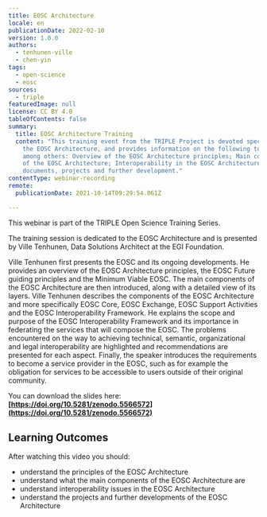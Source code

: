 ```yaml
---
title: EOSC Architecture
locale: en
publicationDate: 2022-02-10
version: 1.0.0
authors:
  - tenhunen-ville
  - chen-yin
tags:
  - open-science
  - eosc
sources:
  - triple
featuredImage: null
license: CC BY 4.0
tableOfContents: false
summary:
  title: EOSC Architecture Training
  content: "This training event from the TRIPLE Project is devoted specifically to
    the EOSC Architecture, and provides information on the following topics,
    among others: Overview of the EOSC Architecture principles; Main components
    of the EOSC Architecture; Interoperability in the EOSC Architecture; Main
    documents, projects and further development."
contentType: webinar-recording
remote:
  publicationDate: 2021-10-14T09:29:54.061Z

---
```


This webinar is part of the TRIPLE Open Science Training Series.

The training session is dedicated to the EOSC Architecture and is presented by Ville Tenhunen, Data Solutions Architect at the EGI Foundation.

Ville Tenhunen first presents the EOSC and its ongoing developments. He provides an overview of the EOSC Architecture principles, the EOSC Future guiding principles and the Minimum Viable EOSC. The main components of the EOSC Architecture are then introduced, along with a detailed view of its layers. Ville Tenhunen describes the components of the EOSC Architecture and more specifically EOSC Core, EOSC Exchange, EOSC Support Activities and the EOSC Interoperability Framework. He explains the scope and purpose of the EOSC Interoperability Framework and its importance in federating the services that will compose the EOSC. The problems encountered on the way to achieving technical, semantic, organizational and legal interoperability are highlighted and recommendations are presented for each aspect. Finally, the speaker introduces the requirements to become a service provider in the EOSC, such as for example the obligation for services to be accessible to users outside of their original community.

You can download the slides here: **[https://doi.org/10.5281/zenodo.5566572](https://doi.org/10.5281/zenodo.5566572)**

## Learning Outcomes

After watching this video you should:

- understand the principles of the EOSC Architecture
- understand what the main components of the EOSC Architecture are
- understand interoperability issues in the EOSC Architecture
- understand the projects and further developments of the EOSC Architecture

<VideoCard
  provider="youtube"
  id="7VIf58-yGUY"
  title="EOSC Architecture"
  subtitle="Click here to view"
  image="images/featured-image.png"
/>
